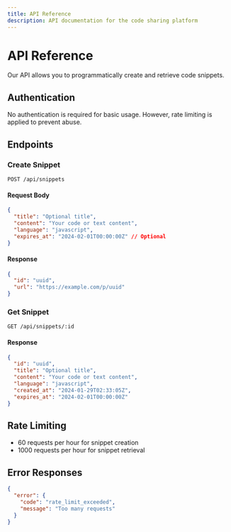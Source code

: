 ```yaml
---
title: API Reference
description: API documentation for the code sharing platform
---
```


# API Reference

Our API allows you to programmatically create and retrieve code snippets.

## Authentication

No authentication is required for basic usage. However, rate limiting is applied to prevent abuse.

## Endpoints

### Create Snippet

```http
POST /api/snippets
```

#### Request Body

```json
{
  "title": "Optional title",
  "content": "Your code or text content",
  "language": "javascript",
  "expires_at": "2024-02-01T00:00:00Z" // Optional
}
```

#### Response

```json
{
  "id": "uuid",
  "url": "https://example.com/p/uuid"
}
```

### Get Snippet

```http
GET /api/snippets/:id
```

#### Response

```json
{
  "id": "uuid",
  "title": "Optional title",
  "content": "Your code or text content",
  "language": "javascript",
  "created_at": "2024-01-29T02:33:05Z",
  "expires_at": "2024-02-01T00:00:00Z"
}
```

## Rate Limiting

- 60 requests per hour for snippet creation
- 1000 requests per hour for snippet retrieval

## Error Responses

```json
{
  "error": {
    "code": "rate_limit_exceeded",
    "message": "Too many requests"
  }
}
```